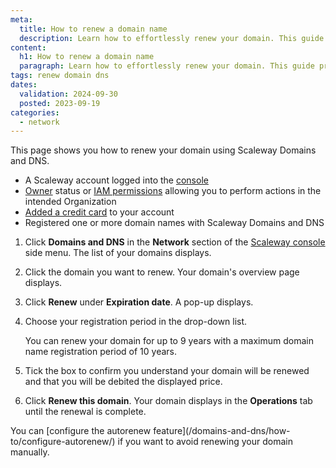```yaml
---
meta:
  title: How to renew a domain name
  description: Learn how to effortlessly renew your domain. This guide provides step-by-step instructions for accessing your domain details, selecting your preferred renewal period, and confirming your renewal securely through the Scaleway console.
content:
  h1: How to renew a domain name
  paragraph: Learn how to effortlessly renew your domain. This guide provides step-by-step instructions for accessing your domain details, selecting your preferred renewal period, and confirming your renewal securely through the Scaleway console.
tags: renew domain dns
dates:
  validation: 2024-09-30
  posted: 2023-09-19
categories:
  - network
---
```


This page shows you how to renew your domain using Scaleway Domains and DNS.

<Macro id="requirements" />

- A Scaleway account logged into the [console](https://console.scaleway.com)
- [Owner](/iam/concepts/#owner) status or [IAM permissions](/iam/concepts/#permission) allowing you to perform actions in the intended Organization
- [Added a credit card](/billing/quickstart/#how-to-add-a-payment-method) to your account
- Registered one or more domain names with Scaleway Domains and DNS

1. Click **Domains and DNS** in the **Network** section of the [Scaleway console](https://console.scaleway.com) side menu. The list of your domains displays.
2. Click the domain you want to renew. Your domain's overview page displays.
3. Click **Renew** under **Expiration date**. A pop-up displays.
4. Choose your registration period in the drop-down list.

    <Message type="note">
     You can renew your domain for up to 9 years with a maximum domain name registration period of 10 years.
    </Message>
5. Tick the box to confirm you understand your domain will be renewed and that you will be debited the displayed price.

    <Lightbox src="scaleway-domains-and-dns-renew-domain.webp" alt="" />
6. Click **Renew this domain**. Your domain displays in the **Operations** tab until the renewal is complete.

<Message type="tip">
 You can [configure the autorenew feature](/domains-and-dns/how-to/configure-autorenew/) if you want to avoid renewing your domain manually.
</Message>


